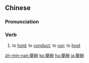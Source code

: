{{also|举办}}
==Chinese==
{{zh-forms|s=举办}}

===Pronunciation===
{{zh-pron
|m=jǔbàn
|c=geoi2 baan6
|mn=kí-pān/kú-pān
|cat=v
}}

===Verb===
{{zh-verb}}

# {{lb|zh|Intermediate Mandarin}} {{qualifier|an exhibition, course, concert, etc.}} to [[hold]]; to [[conduct]]; to [[run]]; to [[host]]

[[zh-min-nan:舉辦]]
[[ko:舉辦]]
[[hu:舉辦]]
[[ja:舉辦]]